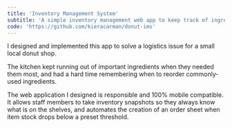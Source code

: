 ```yaml
---
title: 'Inventory Management System'
subtitle: 'A simple inventory management web app to keep track of ingredients in a donut shop.'
code: 'https://github.com/kieracarman/donut-ims'
---
```


I designed and implemented this app to solve a logistics issue for a small local donut shop.

The kitchen kept running out of important ingredients when they needed them most, and had a hard time remembering when to reorder commonly-used ingredients.

The web application I designed is responsible and 100% mobile compatible. It allows staff members to take inventory snapshots so they always know what is on the shelves, and automates the creation of an order sheet when item stock drops below a preset threshold.
